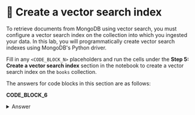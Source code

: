 # 👐 Create a vector search index

To retrieve documents from MongoDB using vector search, you must configure a vector search index on the collection into which you ingested your data. In this lab, you will programmatically create vector search indexes using MongoDB's Python driver.

Fill in any `<CODE_BLOCK_N>` placeholders and run the cells under the **Step 5: Create a vector search index** section in the notebook to create a vector search index on the `books` collection.

The answers for code blocks in this section are as follows:

**CODE_BLOCK_6**

<details>
<summary>Answer</summary>
<div>

```python
create_index(collection, ATLAS_VECTOR_SEARCH_INDEX_NAME, model)
```

</div>
</details>